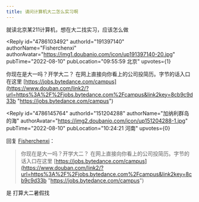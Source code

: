 ```yaml
---
title: 请问计算机大二怎么实习啊
---
```



<Forum groupName="大学不后悔学这个..." groupUrl="https://www.douban.com/group/728546/" archivedAt="2025-05-16T15:10:03.696Z">
  <Post
    id="272569488"
    title="请问计算机大二怎么实习啊"
    url="https://www.douban.com/group/topic/272569488/?_spm_id=MTUxMjA0Mjg4"
    pubTime="2022-08-11"
    highlightUserId="191397140"
  >
就读北京某211计算机，想在大二找实习，应该怎么做

<Reply
  id="4786103492"
  authorId="191397140"
  authorName="Fisherchenxi"
  authorAvatar="https://img1.doubanio.com/icon/up191397140-20.jpg"
  pubTime="2022-08-10"
  pubLocation="09:55:59 北京"
  upvotes={1}
>
你现在是大一吗？开学大二？
在网上直接向你看上的公司投简历。字节的话入口在这里
[https://jobs.bytedance.com/campus](https://www.douban.com/link2/?url=https%3A%2F%2Fjobs.bytedance.com%2Fcampus&link2key=8cb9c9d33b "https://jobs.bytedance.com/campus")
</Reply>

<Reply
  id="4786145764"
  authorId="151204288"
  authorName="加纳利群岛的海"
  authorAvatar="https://img2.doubanio.com/icon/up151204288-1.jpg"
  pubTime="2022-08-10"
  pubLocation="10:24:21 河南"
  upvotes={0}
>
回复 [Fisherchenxi](https://www.douban.com/people/191397140/)：
 > 你现在是大一吗？开学大二？
> 在网上直接向你看上的公司投简历。字节的话入口在这里
> [https://jobs.bytedance.com/campus](https://www.douban.com/link2/?url=https%3A%2F%2Fjobs.bytedance.com%2Fcampus&link2key=8cb9c9d33b "https://jobs.bytedance.com/campus")

是 打算大二暑假找
</Reply>
  </Post>
</Forum>
